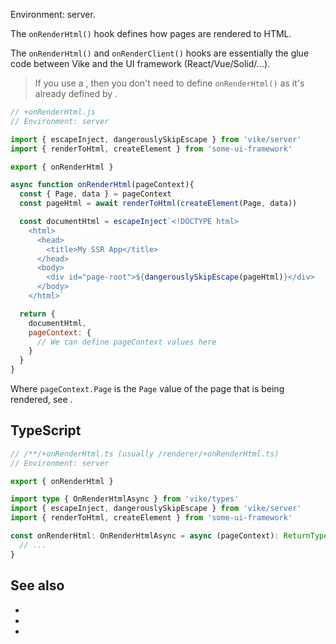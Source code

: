 
Environment: server.

The `onRenderHtml()` hook defines how pages are rendered to HTML.

The `onRenderHtml()` and <Link href="/onRenderClient">`onRenderClient()`</Link> hooks are essentially the glue code between Vike and the UI framework (React/Vue/Solid/...).

> If you use a <UiFrameworkExtension />, then you don't need to define `onRenderHtml()` as it's already defined by <UiFrameworkExtension name noLink />.

```js
// +onRenderHtml.js
// Environment: server

import { escapeInject, dangerouslySkipEscape } from 'vike/server'
import { renderToHtml, createElement } from 'some-ui-framework'

export { onRenderHtml }

async function onRenderHtml(pageContext){
  const { Page, data } = pageContext
  const pageHtml = await renderToHtml(createElement(Page, data))

  const documentHtml = escapeInject`<!DOCTYPE html>
    <html>
      <head>
        <title>My SSR App</title>
      </head>
      <body>
        <div id="page-root">${dangerouslySkipEscape(pageHtml)}</div>
      </body>
    </html>`

  return {
    documentHtml,
    pageContext: {
      // We can define pageContext values here
    }
  }
}
```

Where `pageContext.Page` is the `Page` value of the page that is being rendered, see <Link href="/Page" />.


## TypeScript

```ts
// /**/+onRenderHtml.ts (usually /renderer/+onRenderHtml.ts)
// Environment: server

export { onRenderHtml }

import type { OnRenderHtmlAsync } from 'vike/types'
import { escapeInject, dangerouslySkipEscape } from 'vike/server'
import { renderToHtml, createElement } from 'some-ui-framework'

const onRenderHtml: OnRenderHtmlAsync = async (pageContext): ReturnType<OnRenderHtmlAsync> => {
  // ...
}
```

<HookTypeScriptHints hookTypeName="OnRenderHtmlAsync" />


## See also

 - <Link href="/onRenderClient" />
 - <Link href="/Page" />
 - <Link href="/pageContext" />
